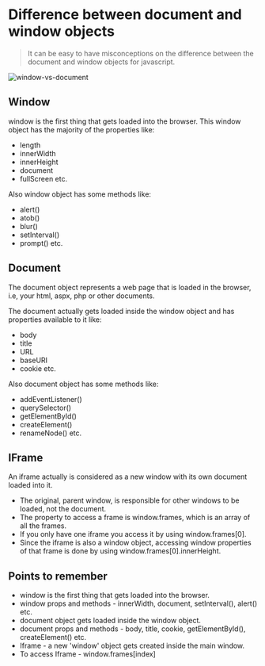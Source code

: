 # Difference between document and window objects

> It can be easy to have misconceptions on the difference between the document and window objects for javascript.

![window-vs-document](/window-vs-document.png)

## Window

window is the first thing that gets loaded into the browser. This window object has the majority of the properties like:

-   length
-   innerWidth
-   innerHeight
-   document
-   fullScreen etc.

Also window object has some methods like:

-   alert()
-   atob()
-   blur()
-   setInterval()
-   prompt() etc.

## Document

The document object represents a web page that is loaded in the browser, i.e, your html, aspx, php or other documents.

The document actually gets loaded inside the window object and has properties available to it like:

-   body
-   title
-   URL
-   baseURI
-   cookie etc.

Also document object has some methods like:

-   addEventListener()
-   querySelector()
-   getElementById()
-   createElement()
-   renameNode() etc.

## IFrame

An iframe actually is considered as a new window with its own document loaded into it.

-   The original, parent window, is responsible for other windows to be loaded, not the document.
-   The property to access a frame is window.frames, which is an array of all the frames.
-   If you only have one iframe you access it by using window.frames[0].
-   Since the iframe is also a window object, accessing window properties of that frame is done by using window.frames[0].innerHeight.

## Points to remember

-   window is the first thing that gets loaded into the browser.
-   window props and methods - innerWidth, document, setInterval(), alert() etc.
-   document object gets loaded inside the window object.
-   document props and methods - body, title, cookie, getElementById(), createElement() etc.
-   Iframe - a new 'window' object gets created inside the main window.
-   To access Iframe - window.frames[index]
